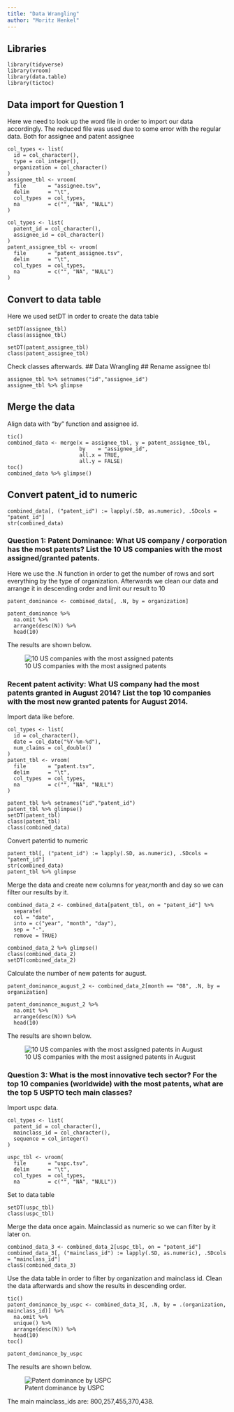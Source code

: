 ```yaml
---
title: "Data Wrangling"
author: "Moritz Henkel"
---
```

## Libraries
```
library(tidyverse)
library(vroom)
library(data.table)
library(tictoc)
```
## Data import for Question 1
Here we need to look up the word file in order to import our data accordingly. The reduced file was used due to some error with the regular data.
Both for assignee and patent assignee
```
col_types <- list(
  id = col_character(),
  type = col_integer(),
  organization = col_character()
)
assignee_tbl <- vroom(
  file       = "assignee.tsv", 
  delim      = "\t", 
  col_types  = col_types,
  na         = c("", "NA", "NULL")
) 

col_types <- list(
  patent_id = col_character(),
  assignee_id = col_character()
)
patent_assignee_tbl <- vroom(
  file       = "patent_assignee.tsv", 
  delim      = "\t", 
  col_types  = col_types,
  na         = c("", "NA", "NULL")
)
```
## Convert to data table
Here we used setDT in order to create the data table
```
setDT(assignee_tbl)
class(assignee_tbl)

setDT(patent_assignee_tbl)
class(patent_assignee_tbl)
```
Check classes afterwards.
## Data Wrangling
## Rename assignee tbl
```
assignee_tbl %>% setnames("id","assignee_id")
assignee_tbl %>% glimpse
```
## Merge the data
Align data with "by" function and assignee id.
```
tic()
combined_data <- merge(x = assignee_tbl, y = patent_assignee_tbl, 
                       by    = "assignee_id", 
                       all.x = TRUE, 
                       all.y = FALSE)
toc()
combined_data %>% glimpse()
```
## Convert patent_id to numeric
```
combined_data[, ("patent_id") := lapply(.SD, as.numeric), .SDcols = "patent_id"]
str(combined_data)
```
### Question 1: Patent Dominance: What US company / corporation has the most patents? List the 10 US companies with the most assigned/granted patents.
Here we use the .N function in order to get the number of rows and sort everything by the type of organization. Afterwards we clean our data and arrange it in descending order and limit our result to 10
```
patent_dominance <- combined_data[, .N, by = organization]

patent_dominance %>%
  na.omit %>%
  arrange(desc(N)) %>%
  head(10)
```
The results are shown below.

![10 US companies with the most assigned patents](../../assets/img/wrangling1.png)

### Recent patent activity: What US company had the most patents granted in August 2014? List the top 10 companies with the most new granted patents for August 2014.
Import data like before.
```
col_types <- list(
  id = col_character(),
  date = col_date("%Y-%m-%d"),
  num_claims = col_double()
)
patent_tbl <- vroom(
  file       = "patent.tsv", 
  delim      = "\t", 
  col_types  = col_types,
  na         = c("", "NA", "NULL")
)

patent_tbl %>% setnames("id","patent_id")
patent_tbl %>% glimpse()
setDT(patent_tbl)
class(patent_tbl)
class(combined_data)
```
Convert patentid to numeric
```
patent_tbl[, ("patent_id") := lapply(.SD, as.numeric), .SDcols = "patent_id"]
str(combined_data)
patent_tbl %>% glimpse
```
Merge the data and create new columns for year,month and day so we can filter our results by it.
```
combined_data_2 <- combined_data[patent_tbl, on = "patent_id"] %>% 
  separate(
  col = "date",
  into = c("year", "month", "day"),
  sep = "-",
  remove = TRUE)

combined_data_2 %>% glimpse()
class(combined_data_2)
setDT(combined_data_2)
```
Calculate the number of new patents for august. 
```
patent_dominance_august_2 <- combined_data_2[month == "08", .N, by = organization] 

patent_dominance_august_2 %>%
  na.omit %>% 
  arrange(desc(N)) %>%
  head(10)
```
The results are shown below.

![10 US companies with the most assigned patents in August](../../assets/img/wrangling2.png)

### Question 3: What is the most innovative tech sector? For the top 10 companies (worldwide) with the most patents, what are the top 5 USPTO tech main classes?
Import uspc data.
```
col_types <- list(
  patent_id = col_character(),
  mainclass_id = col_character(),
  sequence = col_integer()
)

uspc_tbl <- vroom(
  file       = "uspc.tsv", 
  delim      = "\t", 
  col_types  = col_types,
  na         = c("", "NA", "NULL"))

```
Set to data table
```
setDT(uspc_tbl)
class(uspc_tbl)
```
Merge the data once again. Mainclassid as numeric so we can filter by it later on.
```
combined_data_3 <- combined_data_2[uspc_tbl, on = "patent_id"] 
combined_data_3[, ("mainclass_id") := lapply(.SD, as.numeric), .SDcols = "mainclass_id"]
clasS(combined_data_3)

```
Use the data table in order to filter by organization and mainclass id. Clean the data afterwards and show the results in descending order.
```
tic()
patent_dominance_by_uspc <- combined_data_3[, .N, by = .(organization, mainclass_id)] %>%
  na.omit %>%
  unique() %>%
  arrange(desc(N)) %>%
  head(10)
toc()

patent_dominance_by_uspc

```
The results are shown below.

![Patent dominance by USPC](../../assets/img/wrangling3.png)

The main mainclass_ids are: 800,257,455,370,438.



